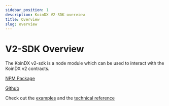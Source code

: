 ```yaml
---
sidebar_position: 1
description: KoinDX V2-SDK overview
title: Overview
slug: overview
---
```


# V2-SDK Overview


The KoinDX v2-sdk is a node module which can be used to interact with the KoinDX v2 contracts.

[NPM Package](https://www.npmjs.com/package/@koindx/v2-sdk)

[Github](https://github.com/koindx/v2-sdk)

Check out the [examples](examples) and the [technical reference](technical-reference)